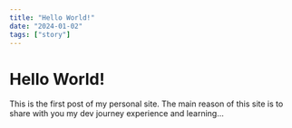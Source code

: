 ```yaml
---
title: "Hello World!"
date: "2024-01-02"
tags: ["story"]
---
```


# Hello World!

This is the first post of my personal site. The main reason of this site is to share with you my dev journey experience and learning...
